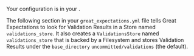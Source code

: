 
Your <TechnicalTag tag="validation_result_store" text="Validation Results Store" /> configuration is in your <TechnicalTag tag="data_context" text="Data Context" />.

The following section in your <TechnicalTag relative="../../../" tag="data_context" text="Data Context" /> ``great_expectations.yml`` file tells Great Expectations to look for Validation Results in a Store named ``validations_store``. It also creates a ``ValidationsStore`` named ``validations_store`` that is backed by a Filesystem and stores Validation Results under the ``base_directory`` ``uncommitted/validations`` (the default).

```python name="docs/docusaurus/docs/snippets/aws_cloud_storage_pandas.py existing_validations_store"
```


